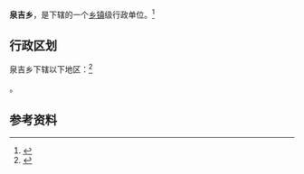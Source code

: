 {{中国乡级行政区|63/22/24/201/000}}

'''泉吉乡'''，是{{PRC admin/fullname|63/22/24/201/000|3}}下辖的一个[[乡镇|乡镇]]级行政单位。<ref>{{PRC admin/ref sgc|{{PRC admin/parent|63/22/24/201/000}}}}</ref>

== 行政区划 ==

泉吉乡下辖以下地区：<ref>{{PRC admin/ref sgc|63/22/24/201/000}}</ref>

{{PRC admin/children|63/22/24/201/000}}。

== 参考资料 ==

{{reflist}}

{{行政区划小作品}}
{{PRC admin/navcat|63/22/24/201/000}}